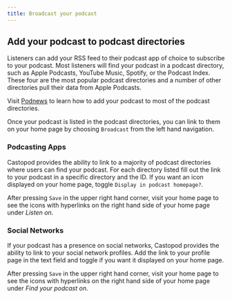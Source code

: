 ```yaml
---
title: Broadcast your podcast
---
```


## Add your podcast to podcast directories

Listeners can add your RSS feed to their podcast app of choice to subscribe to
your podcast. Most listeners will find your podcast in a podcast directory, such
as Apple Podcasts, YouTube Music, Spotify, or the Podcast Index. These four are
the most popular podcast directories and a number of other directories pull
their data from Apple Podcasts.

Visit [Podnews](https://podnews.net/article/all-the-podcast-directories) to
learn how to add your podcast to most of the podcast directories.

Once your podcast is listed in the podcast directories, you can link to them on
your home page by choosing `Broadcast` from the left hand navigation.

### Podcasting Apps

Castopod provides the ability to link to a majority of podcast directories where
users can find your podcast. For each directory listed fill out the link to your
podcast in a specific directory and the ID. If you want an icon displayed on
your home page, toggle `Display in podcast homepage?`.

After pressing `Save` in the upper right hand corner, visit your home page to
see the icons with hyperlinks on the right hand side of your home page under
_Listen on_.

### Social Networks

If your podcast has a presence on social networks, Castopod provides the ability
to link to your social network profiles. Add the link to your profile page in
the text field and toggle if you want it displayed on your home page.

After pressing `Save` in the upper right hand corner, visit your home page to
see the icons with hyperlinks on the right hand side of your home page under
_Find your podcast on_.
